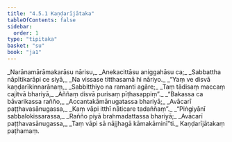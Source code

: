 ```yaml
---
title: "4.5.1 Kaṇḍarījātaka"
tableOfContents: false
sidebar:
  order: 1
type: "tipitaka"
basket: "su"
book: "ja1"
---
```



<DynamicBreadcrumb />

<Division number="161" book="ja1" bookNo="22" page="378">

<Paragraph number="1091" type="verses" book="ja1">
_Narānamārāmakarāsu nārisu,_  
_Anekacittāsu aniggahāsu ca;_  
_Sabbattha nāpītikarāpi ce siyā,_  
_Na vissase titthasamā hi nāriyo._  

</Paragraph>

</Division>
<Division number="162" book="ja1" bookNo="22" page="379">

<Paragraph number="1092" type="verses" book="ja1">
_“Yaṃ ve disvā kaṇḍarīkinnarānaṃ,_  
_Sabbitthiyo na ramanti agāre;_  
_Taṃ tādisaṃ maccaṃ cajitvā bhariyā,_  
_Aññaṃ disvā purisaṃ pīṭhasappiṃ”._  

</Paragraph>

</Division>
<Division number="163" book="ja1" bookNo="22" page="379">

<Paragraph number="1093" type="verses" book="ja1">
_“Bakassa ca bāvarikassa rañño,_  
_Accantakāmānugatassa bhariyā;_  
_Avācarī paṭṭhavasānugassa,_  
_Kaṃ vāpi itthī nāticare tadaññaṃ”._  

</Paragraph>

</Division>
<Division number="164" book="ja1" bookNo="22" page="379">

<Paragraph number="1094" type="verses" book="ja1">
_“Piṅgiyānī sabbalokissarassa,_  
_Rañño piyā brahmadattassa bhariyā;_  
_Avācarī paṭṭhavasānugassa,_  
_Taṃ vāpi sā nājjhagā kāmakāminī”ti._  


</Paragraph>
</Division>

<Paragraph number="1095" type="center" book="ja1">
Kaṇḍarījātakaṃ paṭhamaṃ.
</Paragraph>